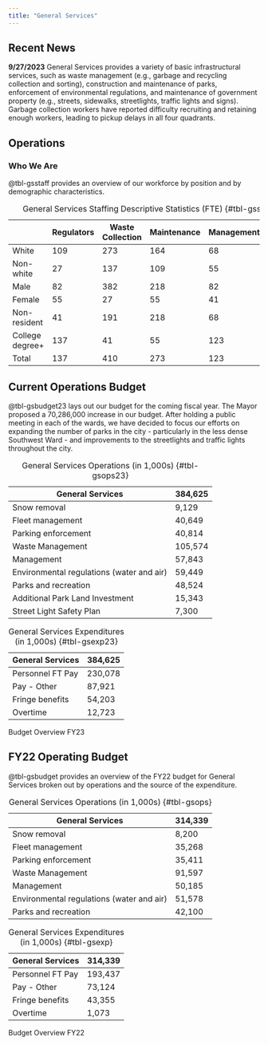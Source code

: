 ```yaml
---
title: "General Services"
---
```

<!---#
## Mission Statement

The Department of General Services aims to provide reliable and efficient services to Hopetopia residents. The Department of General Services will be committed to improving and delivering high quality, safe, and accessible services to all its residents. We will aid in the economic stimulation of Hopetopia by ensuring increased access and services across the city for all by investing in the city's infrastructure. We will strive to ensure open and continuous communication with the public.
--->
## Recent News
<!---#
::: callout-note
**10/6/2022** In conjunction with city-wide efforts to improve services, General Services has identified three performance goals that it will begin tracking and reporting publicly. 1. Reduce the number of pick-up delays. 2. Ensure traffic lights are functioning city-wide. 3. Increase park visits at city parks.
:::

--->

::: callout-note
**9/27/2023** General Services provides a variety of basic infrastructural services, such as waste management (e.g., garbage and recycling collection and sorting), construction and maintenance of parks, enforcement of environmental regulations, and maintenance of government property (e.g., streets, sidewalks, streetlights, traffic lights and signs). Garbage collection workers have reported difficulty recruiting and retaining enough workers, leading to pickup delays in all four quadrants.
:::

## Operations

### Who We Are

@tbl-gsstaff provides an overview of our workforce by position and by demographic characteristics.

|                 | Regulators | Waste Collection | Maintenance | Management | Total |
|------------|------------|------------|------------|------------|------------|
| White           | 109        | 273              | 164         | 68         | 560   |
| Non-white       | 27         | 137              | 109         | 55         | 382   |
| Male            | 82         | 382              | 218         | 82         | 464   |
| Female          | 55         | 27               | 55          | 41         | 451   |
| Non-resident    | 41         | 191              | 218         | 68         | 396   |
| College degree+ | 137        | 41               | 55          | 123        | 846   |
| Total           | 137        | 410              | 273         | 123        | 942   |

: General Services Staffing Descriptive Statistics (FTE) {#tbl-gsstaff}

<!---#
### How We're Doing

@tbl-gsperf summarizes our preliminary report of our performance on our newly adopted goals by ward. Respondents refers to respondents to our citizen survey fielded every six months.

|                                                     | NW  | SW  | NE  | SE  |
|-----------------------------------------------------|-----|-----|-----|-----|
| Number of pick-up delay complaints                  | 56  | 854 | 642 | 112 |
| Percent of traffic light outages fixed w/in 4 hours | 94  | 42  | 81  | 96  |
| Percent of respondents who visit parks weekly       | 87  | 32  | 25  | 98  |

: General Services Performance Indicators by Ward {#tbl-gsperf}

--->

## Current Operations Budget

@tbl-gsbudget23 lays out our budget for the coming fiscal year. The Mayor proposed a 70,286,000 increase in our budget. After holding a public meeting in each of the wards, we have decided to focus our efforts on expanding the number of parks in the city - particularly in the less dense Southwest Ward - and improvements to the streetlights and traffic lights throughout the city.

::: {#tbl-gsbudget23 layout-ncol="2"}
| General Services                          | 384,625 |
|-------------------------------------------|---------|
| Snow removal                              | 9,129   |
| Fleet management                          | 40,649  |
| Parking enforcement                       | 40,814  |
| Waste Management                          | 105,574  |
| Management                                | 57,843  |
| Environmental regulations (water and air) | 59,449  |
| Parks and recreation                      | 48,524  |
| Additional Park Land Investment           | 15,343   |
| Street Light Safety Plan                  | 7,300   |

: General Services Operations (in 1,000s) {#tbl-gsops23}

| General Services | 384,625 |
|------------------|---------|
| Personnel FT Pay | 230,078 |
| Pay - Other      | 87,921  |
| Fringe benefits  | 54,203  |
| Overtime         | 12,723   |

: General Services Expenditures (in 1,000s) {#tbl-gsexp23}

Budget Overview FY23
:::

## FY22 Operating Budget

@tbl-gsbudget provides an overview of the FY22 budget for General Services broken out by operations and the source of the expenditure.

::: {#tbl-gsbudget layout-ncol="2"}
| General Services                          | 314,339 |
|-------------------------------------------|---------|
| Snow removal                              | 8,200   |
| Fleet management                          | 35,268  |
| Parking enforcement                       | 35,411  |
| Waste Management                          | 91,597  |
| Management                                | 50,185  |
| Environmental regulations (water and air) | 51,578  |
| Parks and recreation                      | 42,100  |

: General Services Operations (in 1,000s) {#tbl-gsops}

| General Services | 314,339 |
|------------------|---------|
| Personnel FT Pay | 193,437 |
| Pay - Other      | 73,124  |
| Fringe benefits  | 43,355  |
| Overtime         | 1,073   |

: General Services Expenditures (in 1,000s) {#tbl-gsexp}

Budget Overview FY22
:::
